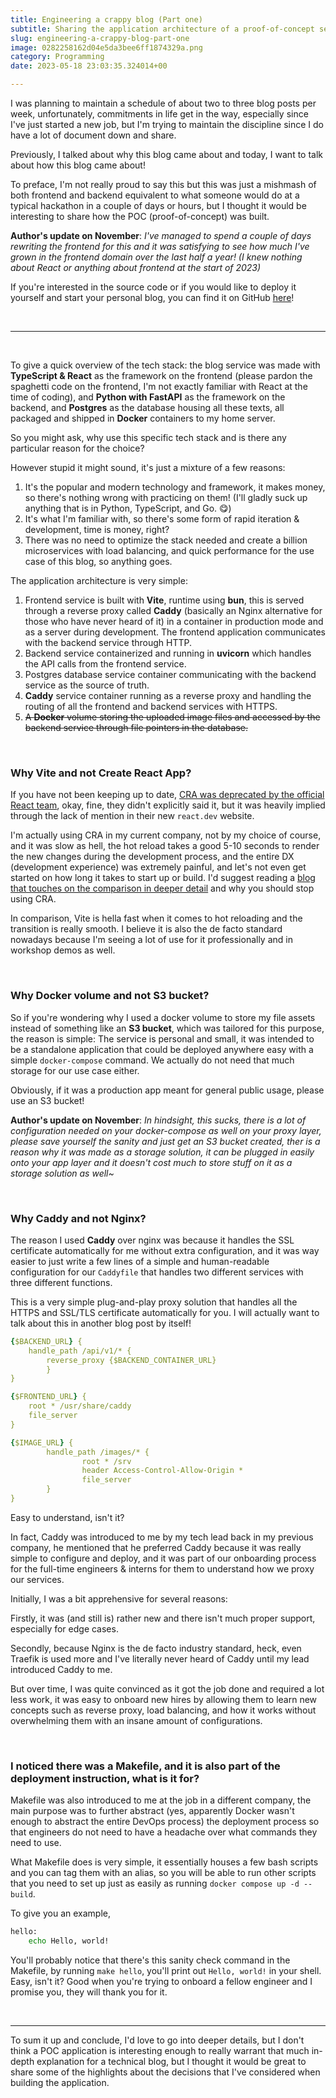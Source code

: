 ```yaml
---
title: Engineering a crappy blog (Part one)
subtitle: Sharing the application architecture of a proof-of-concept service.
slug: engineering-a-crappy-blog-part-one
image: 0282258162d04e5da3bee6ff1874329a.png
category: Programming
date: 2023-05-18 23:03:35.324014+00

---
```


I was planning to maintain a schedule of about two to three blog posts per week, unfortunately, commitments in life get in the way, especially since I've just started a new job, but I'm trying to maintain the discipline since I do have a lot of document down and share.

Previously, I talked about why this blog came about and today, I want to talk about how this blog came about!

To preface, I'm not really proud to say this but this was just a mishmash of both frontend and backend equivalent to what someone would do at a typical hackathon in a couple of days or hours, but I thought it would be interesting to share how the POC (proof-of-concept) was built.

**Author's update on November**: *I've managed to spend a couple of days rewriting the frontend for this and it was satisfying to see how much I've grown in the frontend domain over the last half a year! (I knew nothing about React or anything about frontend at the start of 2023)*

If you're interested in the source code or if you would like to deploy it yourself and start your personal blog, you can find it on GitHub [here](https://github.com/vichannnnn/hima-blog-app)!

&nbsp;

----

&nbsp;


To give a quick overview of the tech stack: the blog service was made with **TypeScript & React** as the framework on the frontend (please pardon the spaghetti code on the frontend, I'm not exactly familiar with React at the time of coding), and **Python with FastAPI** as the framework on the backend, and **Postgres** as the database housing all these texts, all packaged and shipped in **Docker** containers to my home server.

So you might ask, why use this specific tech stack and is there any particular reason for the choice?

However stupid it might sound, it's just a mixture of a few reasons:

1. It's the popular and modern technology and framework, it makes money, so there's nothing wrong with practicing on them! (I'll gladly suck up anything that is in Python, TypeScript, and Go. 😋)
2. It's what I'm familiar with, so there's some form of rapid iteration & development, time is money, right?
3. There was no need to optimize the stack needed and create a billion microservices with load balancing, and quick performance for the use case of this blog, so anything goes.


The application architecture is very simple:

1. Frontend service is built with **Vite**,  runtime using **bun**, this is served through a reverse proxy called **Caddy** (basically an Nginx alternative for those who have never heard of it) in a container in production mode and as a server during development. The frontend application communicates with the backend service through HTTP.
2. Backend service containerized and running in **uvicorn** which handles the API calls from the frontend service.
3. Postgres database service container communicating with the backend service as the source of truth.
4. **Caddy** service container running as a reverse proxy and handling the routing of all the frontend and backend services with HTTPS.
5. ~~A **Docker** volume storing the uploaded image files and accessed by the backend service through file pointers in the database.~~

&nbsp;


### Why Vite and not Create React App?

If you have not been keeping up to date, [CRA was deprecated by the official React team](https://blog.bitsrc.io/the-future-of-react-why-create-react-app-is-deprecated-and-hooks-are-the-future-83e8a087a325#:~:text=The%20deprecation%20of%20create%2Dreact%2Dapp,-One%20surprising%20change&text=This%20popular%20tool%20was%20previously,js%20and%20Remix%20or%20Vite.), okay, fine, they didn't explicitly said it, but it was heavily implied through the lack of mention in their new `react.dev` website.

I'm actually using CRA in my current company, not by my choice of course, and it was slow as hell, the hot reload takes a good 5-10 seconds to render the new changes during the development process, and the entire DX (development experience) was extremely painful, and let's not even get started on how long it takes to start up or build. I'd suggest reading a [blog that touches on the comparison in deeper detail](https://dev.to/nilanth/use-vite-for-react-apps-instead-of-cra-3pkg) and why you should stop using CRA.

In comparison, Vite is hella fast when it comes to hot reloading and the transition is really smooth. I believe it is also the de facto standard nowadays because I'm seeing a lot of use for it professionally and in workshop demos as well.

&nbsp;

### Why Docker volume and not S3 bucket?

So if you're wondering why I used a docker volume to store my file assets instead of something like an **S3 bucket**, which was tailored for this purpose, the reason is simple: The service is personal and small, it was intended to be a standalone application that could be deployed anywhere easy with a simple `docker-compose` command. We actually do not need that much storage for our use case either.

Obviously, if it was a production app meant for general public usage, please use an S3 bucket!

**Author's update on November**: *In hindsight, this sucks, there is a lot of configuration needed on your docker-compose as well on your proxy layer, please save yourself the sanity and just get an S3 bucket created, ther is a reason why it was made as a storage solution, it can be plugged in easily onto your app layer and it doesn't cost much to store stuff on it as a storage solution as well~*

&nbsp;

### Why Caddy and not Nginx?

The reason I used **Caddy** over nginx was because it handles the SSL certificate automatically for me without extra configuration, and it was way easier to just write a few lines of a simple and human-readable configuration for our `Caddyfile` that handles two different services with three different functions.

This is a very simple plug-and-play proxy solution that handles all the HTTPS and SSL/TLS certificate automatically for you. I will actually want to talk about this in another blog post by itself!

```yaml
{$BACKEND_URL} {
    handle_path /api/v1/* {
	    reverse_proxy {$BACKEND_CONTAINER_URL}
	    }
}

{$FRONTEND_URL} {
    root * /usr/share/caddy
    file_server
}

{$IMAGE_URL} {
        handle_path /images/* {
                root * /srv
                header Access-Control-Allow-Origin *
                file_server
        }
}
```

Easy to understand, isn't it?

In fact, Caddy was introduced to me by my tech lead back in my previous company, he mentioned that he preferred Caddy because it was really simple to configure and deploy, and it was part of our onboarding process for the full-time engineers & interns for them to understand how we proxy our services.

Initially, I was a bit apprehensive for several reasons:

Firstly, it was (and still is) rather new and there isn't much proper support, especially for edge cases.

Secondly, because Nginx is the de facto industry standard, heck, even Traefik is used more and I've literally never heard of Caddy until my lead introduced Caddy to me.

But over time, I was quite convinced as it got the job done and required a lot less work, it was easy to onboard new hires by allowing them to learn new concepts such as reverse proxy, load balancing, and how it works without overwhelming them with an insane amount of configurations.

&nbsp;

### I noticed there was a Makefile, and it is also part of the deployment instruction, what is it for?

Makefile was also introduced to me at the job in a different company, the main purpose was to further abstract (yes, apparently Docker wasn't enough to abstract the entire DevOps process) the deployment process so that engineers do not need to have a headache over what commands they need to use.

What Makefile does is very simple, it essentially houses a few bash scripts and you can tag them with an alias, so you will be able to run other scripts that you need to set up just as easily as running `docker compose up -d --build`.

To give you an example,

```bash
hello:
	echo Hello, world!
```

You'll probably notice that there's this sanity check command in the Makefile, by running `make hello`, you'll print out `Hello, world!` in your shell. Easy, isn't it? Good when you're trying to onboard a fellow engineer and I promise you, they will thank you for it.

&nbsp;

----


To sum it up and conclude, I'd love to go into deeper details, but I don't think a POC application is interesting enough to really warrant that much in-depth explanation for a technical blog, but I thought it would be great to share some of the highlights about the decisions that I've considered when building the application.